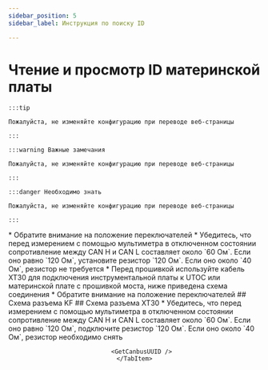 ```yaml
---
sidebar_position: 5
sidebar_label: Инструкция по поиску ID

---
```










# Чтение и просмотр ID материнской платы

    :::tip

    Пожалуйста, не изменяйте конфигурацию при переводе веб-страницы

    :::

    :::warning Важные замечания

    Пожалуйста, не изменяйте конфигурацию при переводе веб-страницы

    :::

    :::danger Необходимо знать

    Пожалуйста, не изменяйте конфигурацию при переводе веб-страницы

    :::

<Tabs>
    <TabItem value="can" label="Получение UUID CANBus">
    * Обратите внимание на положение переключателей
    * Убедитесь, что перед измерением с помощью мультиметра в отключенном состоянии сопротивление между CAN H и CAN L составляет около `60 Ом`. Если оно равно `120 Ом`, установите резистор `120 Ом`. Если оно около `40 Ом`, резистор не требуется
        <ImageView image={require('@site/docs/ProductDoc/ToolBoard/TOOL-LITE/TOOL-LITE-CAN/img/120r.webp').default} size="80%" align="left" /> 
    * Перед прошивкой используйте кабель XT30 для подключения инструментальной платы к UTOC или материнской плате с прошивкой моста, ниже приведена схема соединения
    * Обратите внимание на положение переключателей
    ## Схема разъема KF
        <ImageView image={require('@site/docs/ProductDoc/ToolBoard/TOOL-LITE/TOOL-LITE-CAN/img/KF.webp').default} size="80%" align="left" />
    ## Схема разъема XT30
        <ImageView image={require('@site/docs/ProductDoc/ToolBoard/TOOL-LITE/TOOL-LITE-CAN/img/xt30.webp').default} size="80%" align="left" />
    * Убедитесь, что перед измерением с помощью мультиметра в отключенном состоянии сопротивление между CAN H и CAN L составляет около `60 Ом`. Если оно равно `120 Ом`, подключите резистор `120 Ом`. Если оно около `40 Ом`, резистор необходимо снять
        <ImageView image={require('@site/docs/ProductDoc/ToolBoard/TOOL-LITE/TOOL-LITE-CAN/img/120r.webp').default} size="100%" align="center" />
     
        <GetCanbusUUID />
    </TabItem>
</Tabs>
